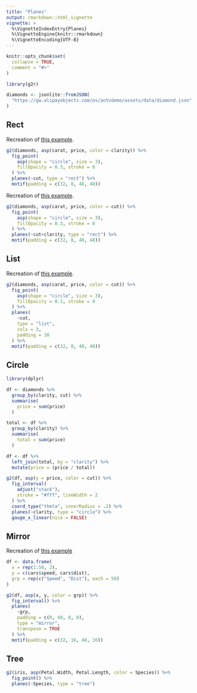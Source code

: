 ```yaml
---
title: "Planes"
output: rmarkdown::html_vignette
vignette: >
  %\VignetteIndexEntry{Planes}
  %\VignetteEngine{knitr::rmarkdown}
  %\VignetteEncoding{UTF-8}
---
```


```r
knitr::opts_chunk$set(
  collapse = TRUE,
  comment = "#>"
)

library(g2r)
```

```r
diamonds <- jsonlite::fromJSON(
  "https://gw.alipayobjects.com/os/antvdemo/assets/data/diamond.json"
)
```

## Rect

Recreation of [this example](https://g2.antv.vision/en/examples/facet/facet#column).

```r
g2(diamonds, asp(carat, price, color = clarity)) %>% 
  fig_point(
    asp(shape = "circle", size = 3),
    fillOpacity = 0.3, stroke = 0
  ) %>% 
  planes(~cut, type = "rect") %>% 
  motif(padding = c(32, 8, 48, 48))
```

Recreation of [this example](https://g2.antv.vision/en/examples/facet/facet#rect).

```r
g2(diamonds, asp(carat, price, color = cut)) %>% 
  fig_point(
    asp(shape = "circle", size = 3),
    fillOpacity = 0.3, stroke = 0
  ) %>% 
  planes(~cut+clarity, type = "rect") %>% 
  motif(padding = c(32, 8, 48, 48))
```

## List

Recreation of [this example](https://g2.antv.vision/en/examples/facet/facet#list).

```r
g2(diamonds, asp(carat, price, color = cut)) %>% 
  fig_point(
    asp(shape = "circle", size = 3),
    fillOpacity = 0.3, stroke = 0
  ) %>% 
  planes(
    ~cut, 
    type = "list",
    cols = 3,
    padding = 30
  ) %>% 
  motif(padding = c(32, 8, 48, 48))
```

## Circle

```r
library(dplyr)

df <- diamonds %>% 
  group_by(clarity, cut) %>% 
  summarise(
    price = sum(price)
  )

total <- df %>% 
  group_by(clarity) %>% 
  summarise(
    total = sum(price)
  )

df <- df %>% 
  left_join(total, by = "clarity") %>% 
  mutate(price = (price / total))

g2(df, asp(y = price, color = cut)) %>% 
  fig_interval(
    adjust("stack"),
    stroke = "#fff", lineWidth = 2
  ) %>% 
  coord_type("theta", innerRadius = .2) %>% 
  planes(~clarity, type = "circle") %>% 
  gauge_x_linear(nice = FALSE)
```

## Mirror

Recreation of [this example](https://g2.antv.vision/en/examples/facet/facet#mirror-transpose)

```r
df <- data.frame(
  x = rep(1:50, 2),
  y = c(cars$speed, cars$dist),
  grp = rep(c("Speed", "Dist"), each = 50)
)

g2(df, asp(x, y, color = grp)) %>% 
  fig_interval() %>% 
  planes(
    ~grp, 
    padding = c(0, 48, 0, 0),
    type = "mirror", 
    transpose = TRUE
  ) %>% 
  motif(padding = c(32, 16, 48, 16))
```

## Tree

```r
g2(iris, asp(Petal.Width, Petal.Length, color = Species)) %>% 
  fig_point() %>% 
  planes(~Species, type = "tree")
```
